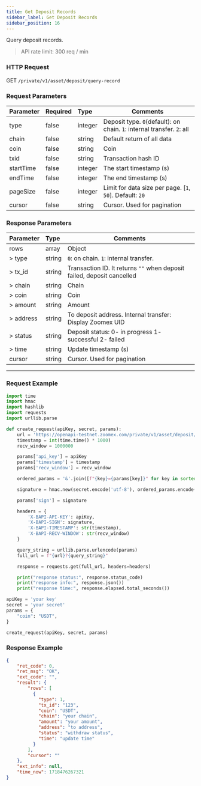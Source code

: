 ```yaml
---
title: Get Deposit Records
sidebar_label: Get Deposit Records
sidebar_position: 16
---
```


Query deposit records.

> API rate limit: 300 req / min

### HTTP Request
GET `/private/v1/asset/deposit/query-record`

### Request Parameters
| Parameter | Required | Type | Comments|
|:----- |:-------|:-----|------ |
|type |false |integer |Deposit type. `0`(default): on chain. `1`: internal transfer. `2`: all|
|chain |false |string |Default return of all data |
|coin |false |string |Coin |
|txid |false |string |Transaction hash ID |
|startTime |false |integer |The start timestamp (s) |
|endTime |false |integer |The end timestamp (s) |
|pageSize |false |integer |Limit for data size per page. [`1`, `50`]. Default: `20`|
|cursor |false |string |Cursor. Used for pagination|

### Response Parameters
| Parameter | Type | Comments|
|:----- |:-----|----- |
|rows |array|Object |
|> type |string |`0`: on chain. `1`: internal transfer. |
|> tx_id |string |Transaction ID. It returns `""` when deposit failed, deposit cancelled|
|> chain |string |Chain |
|> coin |string |Coin |
|> amount |string |Amount |
|> address |string |To deposit address. Internal transfer: Display Zoomex UID |
|> status |string |Deposit status: 0- in progress 1- successful 2- failed |
|> time |string |Update timestamp (s) |
|cursor |string|Cursor. Used for pagination |


---

### Request Example

```python
import time
import hmac
import hashlib
import requests
import urllib.parse

def create_request(apiKey, secret, params):
    url = 'https://openapi-testnet.zoomex.com/private/v1/asset/deposit/query-record'
    timestamp = int(time.time() * 1000)
    recv_window = 1000000

    params['api_key'] = apiKey
    params['timestamp'] = timestamp
    params['recv_window'] = recv_window

    ordered_params = '&'.join([f"{key}={params[key]}" for key in sorted(params.keys())])

    signature = hmac.new(secret.encode('utf-8'), ordered_params.encode('utf-8'), hashlib.sha256).hexdigest()

    params['sign'] = signature

    headers = {
        'X-BAPI-API-KEY': apiKey,
        'X-BAPI-SIGN': signature,
        'X-BAPI-TIMESTAMP': str(timestamp),
        'X-BAPI-RECV-WINDOW': str(recv_window)
    }

    query_string = urllib.parse.urlencode(params)
    full_url = f"{url}?{query_string}"

    response = requests.get(full_url, headers=headers)

    print("response status:", response.status_code)
    print("response info:", response.json())
    print("response time:", response.elapsed.total_seconds())

apiKey = 'your key'
secret = 'your secret'
params = {
    "coin": "USDT",
}

create_request(apiKey, secret, params)
```

### Response Example

```json
{
    "ret_code": 0,
    "ret_msg": "OK",
    "ext_code": "",
    "result": {
        "rows": [
          {
            "type": 1,
            "tx_id": "123",
            "coin": "USDT",
            "chain": "your chain",
            "amount": "your amount",
            "address": "to address",
            "status": "withdraw status",
            "time": "update time"
          }
        ],
        "cursor": ""
    },
    "ext_info": null,
    "time_now": 1718476267321
}
```
